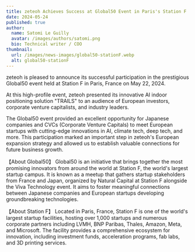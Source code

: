 ```yaml
---
title: zeteoh Achieves Success at Global50 Event in Paris's Station F
date: 2024-05-24
published: true
author:
  name: Satomi Le Guilly
  avatar: /images/authors/satomi.png
  bio: Technical writer / COO
thumbnail:
  url: /images/news-images/global50-stationF.webp
  alt: global50-stationF
---
```


zeteoh is pleased to announce its successful participation in the prestigious Global50 event held at Station F in Paris, France on May 22, 2024.

At this high-profile event, zeteoh presented its innovative AI indoor positioning solution "TRAILS" to an audience of European investors, corporate venture capitalists, and industry leaders.

The Global50 event provided an excellent opportunity for Japanese companies and CVCs (Corporate Venture Capitals) to meet European startups with cutting-edge innovations in AI, climate tech, deep tech, and more. This participation marked an important step in zeteoh's European expansion strategy and allowed us to establish valuable connections for future business growth.

【About Global50】
Global50 is an initiative that brings together the most promising innovators from around the world at Station F, the world's largest startup campus. It is known as a meetup that gathers startup stakeholders from France and Japan, organized by Natural Capital at Station F alongside the Viva Technology event. It aims to foster meaningful connections between Japanese companies and European startups developing groundbreaking technologies.

【About Station F】
Located in Paris, France, Station F is one of the world's largest startup facilities, hosting over 1,000 startups and numerous corporate partners including LVMH, BNP Paribas, Thales, Amazon, Meta, and Microsoft. The facility provides a comprehensive ecosystem for innovation, including investment funds, acceleration programs, fab labs, and 3D printing services.
